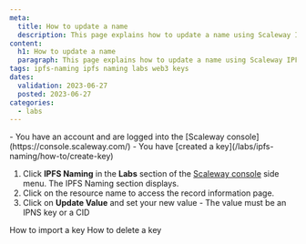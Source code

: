 ```yaml
---
meta:
  title: How to update a name
  description: This page explains how to update a name using Scaleway IPFS Naming
content:
  h1: How to update a name
  paragraph: This page explains how to update a name using Scaleway IPFS Naming
tags: ipfs-naming ipfs naming labs web3 keys
dates:
  validation: 2023-06-27
  posted: 2023-06-27
categories:
  - labs
---
```


<Macro id="iam-requirements" />

<Message type="requirement">
    - You have an account and are logged into the [Scaleway console](https://console.scaleway.com/)
    - You have [created a key](/labs/ipfs-naming/how-to/create-key)
</Message>


1. Click **IPFS Naming** in the **Labs** section of the [Scaleway console](https://console.scaleway.com) side menu. The IPFS Naming section displays.
2. Click on the resource name to access the record information page.
3. Click on **Update Value** and set your new value
    <Message type="important">
        - The value must be an IPNS key or a CID
    </Message>

<Navigation title="See Also">
    <PreviousButton to="/labs/ipfs-naming/how-to/import-key/">How to import a key</PreviousButton>
    <NextButton to="/labs/ipfs-naming/how-to/delete-key/">How to delete a key</NextButton>
</Navigation>